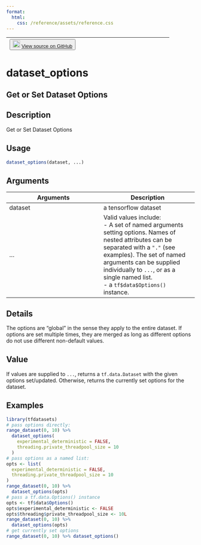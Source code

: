 ```yaml
---
format:
  html:
    css: /reference/assets/reference.css
---
```


| <button class="button"> ![](/reference/assets/GitHub-Mark-32px.png){width="20"} [View source on GitHub](https://github.com/rstudio/tfdatasets//blob/main/R/dataset_methods.R#L1105) </button> |
|:------------------------------:|:--------------------------------------:|

# dataset_options

## Get or Set Dataset Options

## Description
Get or Set Dataset Options 


## Usage
```r
dataset_options(dataset, ...) 
```

## Arguments
|Arguments|Description|
|---|---|
| dataset | a tensorflow dataset |
| ... | Valid values include: <br>- A set of named arguments setting options. Names of nested attributes can be separated with a `"."` (see examples). The set of named arguments can be supplied individually to `...`, or as a single named list. <br>- a `tf$data$Options()` instance.  |

## Details
The options are "global" in the sense they apply to the entire dataset. If options are set multiple times, they are merged as long as different options do not use different non-default values. 


## Value
If values are supplied to `...`, returns a `tf.data.Dataset` with the given options set/updated. Otherwise, returns the currently set options for the dataset. 


## Examples
```r
library(tfdatasets)
# pass options directly: 
range_dataset(0, 10) %>% 
  dataset_options( 
    experimental_deterministic = FALSE, 
    threading.private_threadpool_size = 10 
  ) 
# pass options as a named list: 
opts <- list( 
  experimental_deterministic = FALSE, 
  threading.private_threadpool_size = 10 
) 
range_dataset(0, 10) %>% 
  dataset_options(opts) 
# pass a tf.data.Options() instance 
opts <- tf$data$Options() 
opts$experimental_deterministic <- FALSE 
opts$threading$private_threadpool_size <- 10L 
range_dataset(0, 10) %>% 
  dataset_options(opts) 
# get currently set options 
range_dataset(0, 10) %>% dataset_options() 
```



